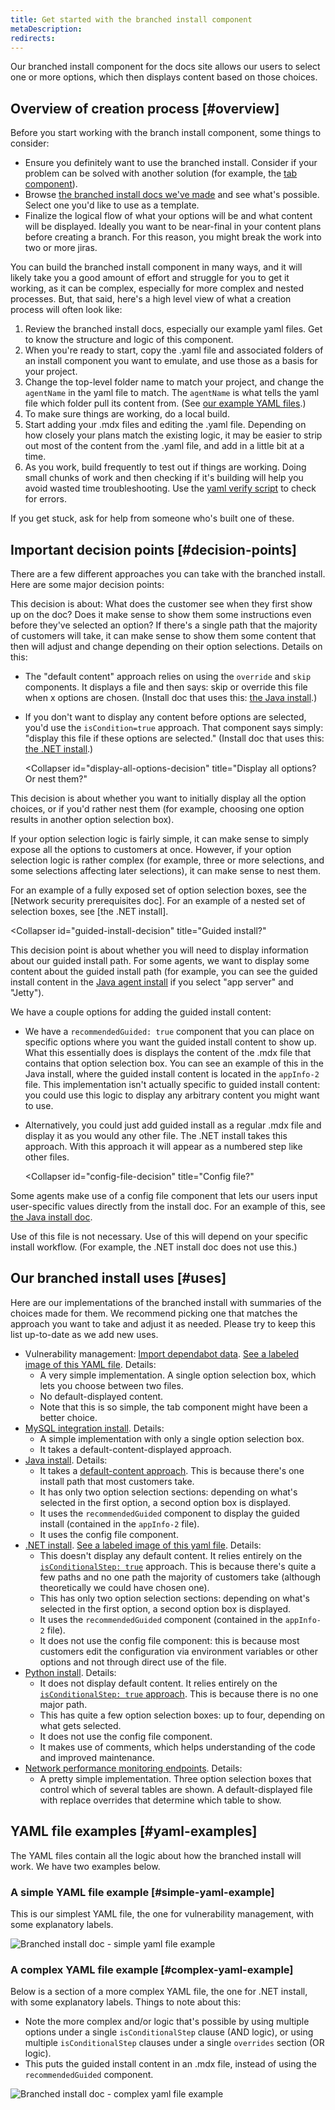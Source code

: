 ```yaml
---
title: Get started with the branched install component
metaDescription: 
redirects: 
---
```




Our branched install component for the docs site allows our users to select one or more options, which then displays content based on those choices. 

## Overview of creation process [#overview]

Before you start working with the branch install component, some things to consider: 

* Ensure you definitely want to use the branched install. Consider if your problem can be solved with another solution (for example, the [tab component](/docs/style-guide/structure/intro-to-components)). 
* Browse [the branched install docs we've made](#uses) and see what's possible. Select one you'd like to use as a template. 
* Finalize the logical flow of what your options will be and what content will be displayed. Ideally you want to be near-final in your content plans before creating a branch. For this reason, you might break the work into two or more jiras. 

You can build the branched install component in many ways, and it will likely take you a good amount of effort and struggle for you to get it working, as it can be complex, especially for more complex and nested processes. But, that said, here's a high level view of what a creation process will often look like: 

1. Review the branched install docs, especially our example yaml files. Get to know the structure and logic of this component. 
2. When you're ready to start, copy the .yaml file and associated folders of an install component you want to emulate, and use those as a basis for your project.
3. Change the top-level folder name to match your project, and change the `agentName` in the yaml file to match. The `agentName` is what tells the yaml file which folder pull its content from. (See [our example YAML files](#yaml-examples).)
4. To make sure things are working, do a local build. 
5. Start adding your .mdx files and editing the .yaml file. Depending on how closely your plans match the existing logic, it may be easier to strip out most of the content from the .yaml file, and add in a little bit at a time.
6. As you work, build frequently to test out if things are working. Doing small chunks of work and then checking if it's building will help you avoid wasted time troubleshooting. Use the [yaml verify script](/docs/style-guide/writing-docs/article-templates/branch-install-doc-reference#verify-yaml) to check for errors. 

If you get stuck, ask for help from someone who's built one of these. 

## Important decision points [#decision-points]

There are a few different approaches you can take with the branched install. Here are some major decision points: 

<CollapserGroup>
  <Collapser
    id="default-content-decision"
    title="Display default content with no options selected?"
  >

This decision is about: What does the customer see when they first show up on the doc? Does it make sense to show them some instructions even before they've selected an option? If there's a single path that the majority of customers will take, it can make sense to show them some content that then will adjust and change depending on their option selections. Details on this: 

* The "default content" approach relies on using the `override` and `skip` components. It displays a file and then says: skip or override this file when x options are chosen. (Install doc that uses this: [the Java install](/install/java).)
* If you don't want to display any content before options are selected, you'd use the `isCondition=true` approach. That component says simply: "display this file if these options are selected." (Install doc that uses this: [the .NET install](/install/dotnet).)
  </Collapser>

  <Collapser
    id="display-all-options-decision"
    title="Display all options? Or nest them?"
  >
This decision is about whether you want to initially display all the option choices, or if you'd rather nest them (for example, choosing one option results in another option selection box).

If your option selection logic is fairly simple, it can make sense to simply expose all the options to customers at once. However, if your option selection logic is rather complex (for example, three or more selections, and some selections affecting later selections), it can make sense to nest them. 

For an example of a fully exposed set of option selection boxes, see the [Network security prerequisites doc]. For an example of a nested set of selection boxes, see [the .NET install].
  </Collapser>

  <Collapser
    id="guided-install-decision"
    title="Guided install?"
  >

This decision point is about whether you will need to display information about our guided install path. For some agents, we want to display some content about the guided install path (for example, you can see the guided install content in the [Java agent install](/install/java) if you select "app server" and "Jetty"). 

We have a couple options for adding the guided install content: 

* We have a `recommendedGuided: true` component that you can place on specific options where you want the guided install content to show up. What this essentially does is displays the content of the .mdx file that contains that option selection box. You can see an example of this in the Java install, where the guided install content is located in the `appInfo-2` file. This implementation isn't actually specific to guided install content: you could use this logic to display any arbitrary content you might want to use. 
* Alternatively, you could just add guided install as a regular .mdx file and display it as you would any other file. The .NET install takes this approach. With this approach it will appear as a numbered step like other files. 

  </Collapser>

  <Collapser
    id="config-file-decision"
    title="Config file?"
  >
Some agents make use of a config file component that lets our users input user-specific values directly from the install doc. For an example of this, see [the Java install doc](/install/java). 

Use of this file is not necessary. Use of this will depend on your specific install workflow. (For example, the .NET install doc does not use this.) 
  </Collapser>
</CollapserGroup>

## Our branched install uses [#uses]

Here are our implementations of the branched install with summaries of the choices made for them. We recommend picking one that matches the approach you want to take and adjust it as needed. Please try to keep this list up-to-date as we add new uses. 

* Vulnerability management: [Import dependabot data](/install/vm/). [See a labeled image of this YAML file](#simple-yaml-example). Details: 
  * A very simple implementation. A single option selection box, which lets you choose between two files. 
  * No default-displayed content. 
  * Note that this is so simple, the tab component might have been a better choice.  
* [MySQL integration install](/install/mysql). Details: 
  * A simple implementation with only a single option selection box. 
  * It takes a default-content-displayed approach. 
* [Java install](/install/java). Details:  
  * It takes a [default-content approach](#default-content-decision). This is because there's one install path that most customers take. 
  * It has only two option selection sections: depending on what's selected in the first option, a second option box is displayed. 
  * It uses the `recommendedGuided` component to display the guided install (contained in the `appInfo-2` file).
  * It uses the config file component. 
* [.NET install](/install/dotnet). [See a labeled image of this yaml file](#complex-yaml-example). Details: 
  * This doesn't display any default content. It relies entirely on the [`isConditionalStep: true`](#default-content-decision) approach. This is because there's quite a few paths and no one path the majority of customers take (although theoretically we could have chosen one).
  * This has only two option selection sections: depending on what's selected in the first option, a second option box is displayed. 
  * It uses the `recommendedGuided` component (contained in the `appInfo-2` file). 
  * It does not use the config file component: this is because most customers edit the configuration via environment variables or other options and not through direct use of the file. 
* [Python install](/install/python). Details: 
  * It does not display default content. It relies entirely on the [`isConditionalStep: true` approach](#default-content-decision). This is because there is no one major path. 
  * This has quite a few option selection boxes: up to four, depending on what gets selected. 
  * It does not use the config file component. 
  * It makes use of comments, which helps understanding of the code and improved maintenance.
* [Network performance monitoring endpoints](/install/npm). Details: 
  * A pretty simple implementation. Three option selection boxes that control which of several tables are shown. A default-displayed file with replace overrides that determine which table to show. 

## YAML file examples [#yaml-examples]

The YAML files contain all the logic about how the branched install will work. We have two examples below. 

### A simple YAML file example [#simple-yaml-example]

This is our simplest YAML file, the one for vulnerability management, with some explanatory labels. 

<img
  title="Branched install doc - simple yaml file example"
  alt="Branched install doc - simple yaml file example"
  src={styleGuideSimpleYamlFile}
/>

### A complex YAML file example [#complex-yaml-example]

Below is a section of a more complex YAML file, the one for .NET install, with some explanatory labels. Things to note about this: 

* Note the more complex and/or logic that's possible by using multiple options under a single `isConditionalStep` clause (AND logic), or using multiple `isConditionalStep` clauses under a single `overrides` section (OR logic).
* This puts the guided install content in an .mdx file, instead of using the `recommendedGuided` component. 

<img
  title="Branched install doc - complex yaml file example"
  alt="Branched install doc - complex yaml file example"
  src={styleGuideComplexYamlFile}
/>

